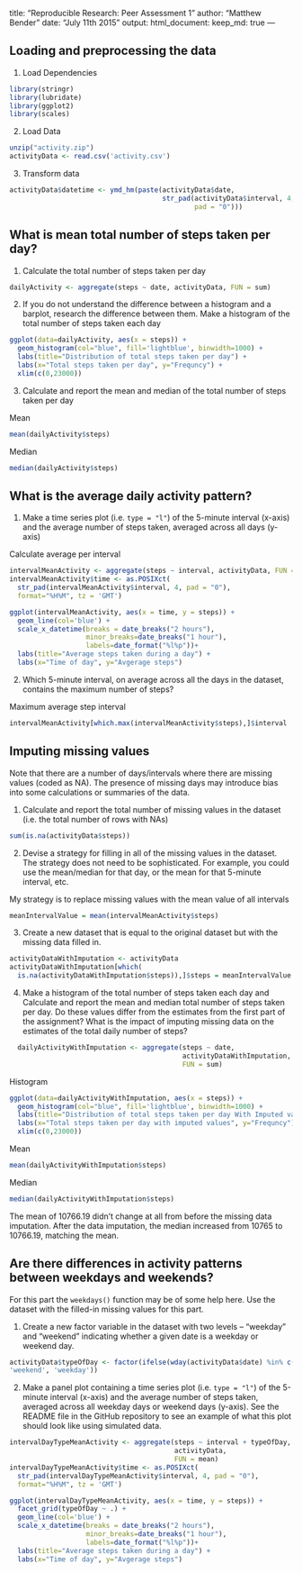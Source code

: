 title: "Reproducible Research: Peer Assessment 1"
author: "Matthew Bender"
date: "July 11th 2015"
output:
  html_document:
    keep_md: true
---


## Loading and preprocessing the data

1. Load Dependencies
```r
library(stringr)
library(lubridate)
library(ggplot2)
library(scales)
```

2. Load Data
```r
unzip("activity.zip")
activityData <- read.csv('activity.csv')
```

3. Transform data
```r
activityData$datetime <- ymd_hm(paste(activityData$date,
                                      str_pad(activityData$interval, 4, 
                                              pad = "0")))
```


## What is mean total number of steps taken per day?

1. Calculate the total number of steps taken per day
```r
dailyActivity <- aggregate(steps ~ date, activityData, FUN = sum)
```

2. If you do not understand the difference between a histogram and a barplot, 
research the difference between them. Make a histogram of the total number of 
steps taken each day

```r
ggplot(data=dailyActivity, aes(x = steps)) + 
  geom_histogram(col="blue", fill='lightblue', binwidth=1000) + 
  labs(title="Distribution of total steps taken per day") +
  labs(x="Total steps taken per day", y="Frequncy") + 
  xlim(c(0,23000))
```

3. Calculate and report the mean and median of the total number of steps taken 
per day

Mean
```r
mean(dailyActivity$steps)
```
Median
```r
median(dailyActivity$steps)
```


## What is the average daily activity pattern?

1. Make a time series plot (i.e. `type = "l"`) of the 5-minute interval (x-axis) 
and the average number of steps taken, averaged across all days (y-axis)

Calculate average per interval
```r
intervalMeanActivity <- aggregate(steps ~ interval, activityData, FUN = mean)
intervalMeanActivity$time <- as.POSIXct(
  str_pad(intervalMeanActivity$interval, 4, pad = "0"), 
  format="%H%M", tz = 'GMT')

ggplot(intervalMeanActivity, aes(x = time, y = steps)) +
  geom_line(col='blue') + 
  scale_x_datetime(breaks = date_breaks("2 hours"), 
                   minor_breaks=date_breaks("1 hour"), 
                   labels=date_format("%l%p"))+
  labs(title="Average steps taken during a day") +
  labs(x="Time of day", y="Avgerage steps")
```

2. Which 5-minute interval, on average across all the days in the dataset, 
contains the maximum number of steps?

Maximum average step interval
```r
intervalMeanActivity[which.max(intervalMeanActivity$steps),]$interval
```


## Imputing missing values

Note that there are a number of days/intervals where there are missing values 
(coded as NA). The presence of missing days may introduce bias into some 
calculations or summaries of the data.

1. Calculate and report the total number of missing values in the dataset (i.e.
the total number of rows with NAs)
```r
sum(is.na(activityData$steps))
```

2. Devise a strategy for filling in all of the missing values in the dataset. 
The strategy does not need to be sophisticated. For example, you could use the 
mean/median for that day, or the mean for that 5-minute interval, etc.

My strategy is to replace missing values with the mean value of all intervals
```r
meanIntervalValue = mean(intervalMeanActivity$steps)
```

3. Create a new dataset that is equal to the original dataset but with the 
missing data filled in.
```r
activityDataWithImputation <- activityData
activityDataWithImputation[which(
  is.na(activityDataWithImputation$steps)),]$steps = meanIntervalValue
```

4. Make a histogram of the total number of steps taken each day and Calculate 
and report the mean and median total number of steps taken per day. Do these 
values differ from the estimates from the first part of the assignment? What is 
the impact of imputing missing data on the estimates of the total daily number
of steps?
```r
  dailyActivityWithImputation <- aggregate(steps ~ date, 
                                           activityDataWithImputation, 
                                           FUN = sum)
```
Histogram
```r
ggplot(data=dailyActivityWithImputation, aes(x = steps)) + 
  geom_histogram(col="blue", fill='lightblue', binwidth=1000) + 
  labs(title="Distribution of total steps taken per day With Imputed values") +
  labs(x="Total steps taken per day with imputed values", y="Frequncy") + 
  xlim(c(0,23000))
```
Mean
```r
mean(dailyActivityWithImputation$steps)
```
Median
```r
median(dailyActivityWithImputation$steps)
```

The mean of 10766.19 didn't change at all from before the missing data 
imputation. After the data imputation, the median increased from 10765 to 10766.19, matching the mean.


## Are there differences in activity patterns between weekdays and weekends?

For this part the `weekdays()` function may be of some help here. Use the 
dataset with the filled-in missing values for this part.

1. Create a new factor variable in the dataset with two levels – “weekday” and
“weekend” indicating whether a given date is a weekday or weekend day.
```r
activityData$typeOfDay <- factor(ifelse(wday(activityData$date) %in% c(1,7), 
'weekend', 'weekday'))
```

2. Make a panel plot containing a time series plot (i.e. `type = "l"`) of the
5-minute interval (x-axis) and the average number of steps taken, averaged 
across all weekday days or weekend days (y-axis). See the README file in the
GitHub repository to see an example of what this plot should look like using
simulated data.

```r
intervalDayTypeMeanActivity <- aggregate(steps ~ interval + typeOfDay, 
                                         activityData, 
                                         FUN = mean)
intervalDayTypeMeanActivity$time <- as.POSIXct(
  str_pad(intervalDayTypeMeanActivity$interval, 4, pad = "0"), 
  format="%H%M", tz = 'GMT')

ggplot(intervalDayTypeMeanActivity, aes(x = time, y = steps)) +
  facet_grid(typeOfDay ~ .) +
  geom_line(col='blue') + 
  scale_x_datetime(breaks = date_breaks("2 hours"), 
                   minor_breaks=date_breaks("1 hour"), 
                   labels=date_format("%l%p"))+
  labs(title="Average steps taken during a day") +
  labs(x="Time of day", y="Avgerage steps")
```
